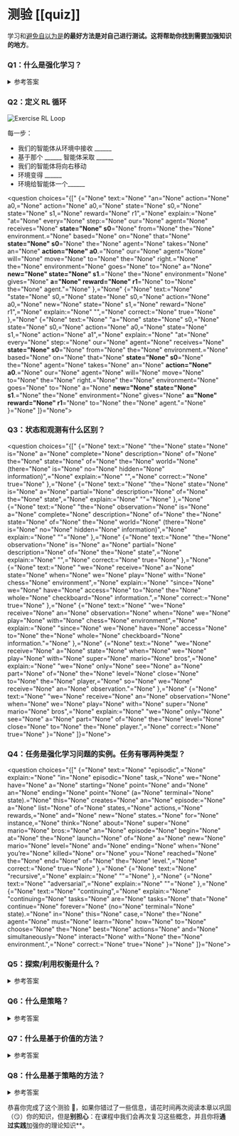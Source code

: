 # 测验 [[quiz]]

学习和[避免自以为是](https://www.coursera.org/lecture/learning-how-to-learn/illusions-of-competence-BuFzf)**的最好方法是对自己进行测试。**这将帮助你找到需要**加强知识的地方**。

### Q1：什么是强化学习？

<details>
<summary>参考答案</summary>

强化学习是一个**解决控制任务（也称为决策问题）**的框架，它通过构建智能体来从环境中学习，通过试错与环境交互并**接收奖励（正面或负面）作为唯一的反馈** .

</details>



### Q2：定义 RL 循环

<img src="https://huggingface.co/datasets/huggingface-deep-rl-course/course-images/resolve/main/en/unit1/rl-loop-ex.jpg" alt="Exercise RL Loop"></img>

每一步：
- 我们的智能体从环境中接收 ______
- 基于那个 ______ 智能体采取 ______
- 我们的智能体将向右移动
- 环境变得 ______
- 环境给智能体一个______


<question choices="{[" {="None" text:="None" "an="None" action="None" a0,="None" action="None" a0,="None" state="None" s0,="None" state="None" s1,="None" reward="None" r1",="None" explain:="None" "at="None" every="None" step:="None" our="None" agent="None" receives="None" **state="None" s0**="None" from="None" the="None" environment.="None" based="None" on="None" that="None" **state="None" s0**="None" the="None" agent="None" takes="None" an="None" **action="None" a0**.="None" our="None" agent="None" will="None" move="None" to="None" the="None" right.="None" the="None" environment="None" goes="None" to="None" a="None" **new="None" state="None" s1**.="None" the="None" environment="None" gives="None" **a="None" reward="None" r1**="None" to="None" the="None" agent."="None" },="None" {="None" text:="None" "state="None" s0,="None" state="None" s0,="None" action="None" a0,="None" new="None" state="None" s1,="None" reward="None" r1",="None" explain:="None" "",="None" correct:="None" true="None" },="None" {="None" text:="None" "a="None" state="None" s0,="None" state="None" s0,="None" action="None" a0,="None" state="None" s1,="None" action="None" a1",="None" explain:="None" "at="None" every="None" step:="None" our="None" agent="None" receives="None" **state="None" s0**="None" from="None" the="None" environment.="None" based="None" on="None" that="None" **state="None" s0**="None" the="None" agent="None" takes="None" an="None" **action="None" a0**.="None" our="None" agent="None" will="None" move="None" to="None" the="None" right.="None" the="None" environment="None" goes="None" to="None" a="None" **new="None" state="None" s1**.="None" the="None" environment="None" gives="None" **a="None" reward="None" r1**="None" to="None" the="None" agent."="None" }="None" ]}="None"></question>

### Q3：状态和观测有什么区别？

<question choices="{[" {="None" text:="None" "the="None" state="None" is="None" a="None" complete="None" description="None" of="None" the="None" state="None" of="None" the="None" world="None" (there="None" is="None" no="None" hidden="None" information)",="None" explain:="None" "",="None" correct:="None" true="None" },="None" {="None" text:="None" "the="None" state="None" is="None" a="None" partial="None" description="None" of="None" the="None" state",="None" explain:="None" ""="None" },="None" {="None" text:="None" "the="None" observation="None" is="None" a="None" complete="None" description="None" of="None" the="None" state="None" of="None" the="None" world="None" (there="None" is="None" no="None" hidden="None" information)",="None" explain:="None" ""="None" },="None" {="None" text:="None" "the="None" observation="None" is="None" a="None" partial="None" description="None" of="None" the="None" state",="None" explain:="None" "",="None" correct:="None" true="None" },="None" {="None" text:="None" "we="None" receive="None" a="None" state="None" when="None" we="None" play="None" with="None" chess="None" environment",="None" explain:="None" "since="None" we="None" have="None" access="None" to="None" the="None" whole="None" checkboard="None" information.",="None" correct:="None" true="None" },="None" {="None" text:="None" "we="None" receive="None" an="None" observation="None" when="None" we="None" play="None" with="None" chess="None" environment",="None" explain:="None" "since="None" we="None" have="None" access="None" to="None" the="None" whole="None" checkboard="None" information."="None" },="None" {="None" text:="None" "we="None" receive="None" a="None" state="None" when="None" we="None" play="None" with="None" super="None" mario="None" bros",="None" explain:="None" "we="None" only="None" see="None" a="None" part="None" of="None" the="None" level="None" close="None" to="None" the="None" player,="None" so="None" we="None" receive="None" an="None" observation."="None" },="None" {="None" text:="None" "we="None" receive="None" an="None" observation="None" when="None" we="None" play="None" with="None" super="None" mario="None" bros",="None" explain:="None" "we="None" only="None" see="None" a="None" part="None" of="None" the="None" level="None" close="None" to="None" the="None" player.",="None" correct:="None" true="None" }="None" ]}="None"></question>

### Q4：任务是强化学习问题的实例。任务有哪两种类型？

<question choices="{[" {="None" text:="None" "episodic",="None" explain:="None" "in="None" episodic="None" task,="None" we="None" have="None" a="None" starting="None" point="None" and="None" an="None" ending="None" point="None" (a="None" terminal="None" state).="None" this="None" creates="None" an="None" episode:="None" a="None" list="None" of="None" states,="None" actions,="None" rewards,="None" and="None" new="None" states.="None" for="None" instance,="None" think="None" about="None" super="None" mario="None" bros:="None" an="None" episode="None" begin="None" at="None" the="None" launch="None" of="None" a="None" new="None" mario="None" level="None" and="None" ending="None" when="None" you’re="None" killed="None" or="None" you="None" reached="None" the="None" end="None" of="None" the="None" level.",="None" correct:="None" true="None" },="None" {="None" text:="None" "recursive",="None" explain:="None" ""="None" },="None" {="None" text:="None" "adversarial",="None" explain:="None" ""="None" },="None" {="None" text:="None" "continuing",="None" explain:="None" "continuing="None" tasks="None" are="None" tasks="None" that="None" continue="None" forever="None" (no="None" terminal="None" state).="None" in="None" this="None" case,="None" the="None" agent="None" must="None" learn="None" how="None" to="None" choose="None" the="None" best="None" actions="None" and="None" simultaneously="None" interact="None" with="None" the="None" environment.",="None" correct:="None" true="None" }="None" ]}="None"></question>

### Q5：探索/利用权衡是什么？

<details>
<summary>参考答案</summary>

在强化学习中，我们需要平衡我们探索环境的程度和我们利用我们对环境的了解的程度**。

- *探索* 正在通过**尝试随机操作来探索环境，以找到有关环境的更多信息**。

- *利用*是**利用已知信息来最大化回报**。

<img src="https://huggingface.co/datasets/huggingface-deep-rl-course/course-images/resolve/main/en/unit1/expexpltradeoff.jpg" alt="Exploration Exploitation Tradeoff" width="100%">

</details>


### Q6：什么是策略？

<details>
<summary>参考答案</summary>

- 策略 π ** 是我们智能体的大脑**。它是告诉我们在给定状态下采取什么行动的函数。因此它定义了智能体在给定时间的行为。

<img src="https://huggingface.co/datasets/huggingface-deep-rl-course/course-images/resolve/main/en/unit1/policy_1.jpg" alt="Policy">

</details>


### Q7：什么是基于价值的方法？

<details>
<summary>参考答案</summary>

- 基于价值的方法是解决强化学习问题的主要方法之一。
- 在基于价值的方法中，我们不是训练策略函数，而是训练一个将状态映射到处于该状态的期望价值的价值函数**。



</details>

### Q8：什么是基于策略的方法？

<details>
<summary>参考答案</summary>

- 在*基于策略的方法*中，我们直接学习了一个**策略函数**。
- 此策略函数**把每个状态映射到该状态下的最佳对应动作**。或者**在该状态下可能采取的行动集合的概率分布**。




</details>


恭喜你完成了这个测验 🥳，如果你错过了一些信息，请花时间再次阅读本章以巩固（😏）你的知识，但是**别担心**：在课程中我们会再次复习这些概念，并且你将**通过实践**加强你的理论知识**。